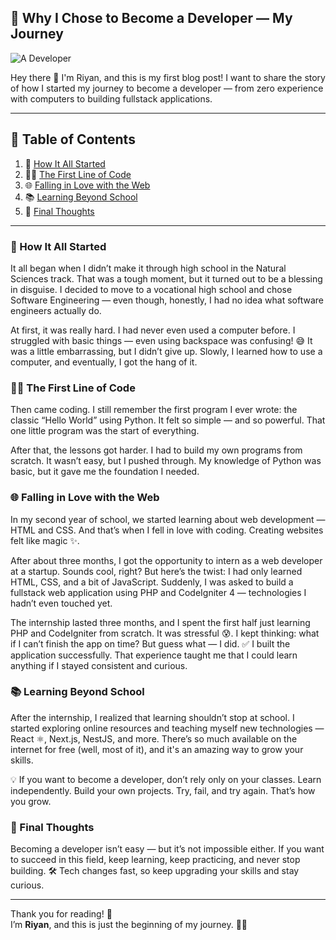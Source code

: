 ## 📘 Why I Chose to Become a Developer — My Journey

![A Developer](https://swiftlet.co.th/wp-content/uploads/2020/01/Software-Developer.jpg)

Hey there 👋 I'm Riyan, and this is my first blog post! I want to share the story of how I started my journey to become a developer — from zero experience with computers to building fullstack applications.

---

## 📑 Table of Contents

1. 🚀 [How It All Started](#how-it-all-started)  
2. 🧑‍💻 [The First Line of Code](#the-first-line-of-code)  
3. 🌐 [Falling in Love with the Web](#falling-in-love-with-the-web)  
4. 📚 [Learning Beyond School](#learning-beyond-school)  
5. 💬 [Final Thoughts](#final-thoughts)

---

<a id="how-it-all-started"></a>
### 🚀 How It All Started

It all began when I didn’t make it through high school in the Natural Sciences track. That was a tough moment, but it turned out to be a blessing in disguise. I decided to move to a vocational high school and chose Software Engineering — even though, honestly, I had no idea what software engineers actually do.

At first, it was really hard. I had never even used a computer before. I struggled with basic things — even using backspace was confusing! 😅 It was a little embarrassing, but I didn’t give up. Slowly, I learned how to use a computer, and eventually, I got the hang of it.

<a id="the-first-line-of-code"></a>
### 🧑‍💻 The First Line of Code

Then came coding. I still remember the first program I ever wrote: the classic “Hello World” using Python. It felt so simple — and so powerful. That one little program was the start of everything.

After that, the lessons got harder. I had to build my own programs from scratch. It wasn’t easy, but I pushed through. My knowledge of Python was basic, but it gave me the foundation I needed.

<a id="falling-in-love-with-the-web"></a>
### 🌐 Falling in Love with the Web

In my second year of school, we started learning about web development — HTML and CSS. And that’s when I fell in love with coding. Creating websites felt like magic ✨.

After about three months, I got the opportunity to intern as a web developer at a startup. Sounds cool, right? But here’s the twist: I had only learned HTML, CSS, and a bit of JavaScript. Suddenly, I was asked to build a fullstack web application using PHP and CodeIgniter 4 — technologies I hadn’t even touched yet.

The internship lasted three months, and I spent the first half just learning PHP and CodeIgniter from scratch. It was stressful 😰. I kept thinking: what if I can’t finish the app on time? But guess what — I did. ✅ I built the application successfully. That experience taught me that I could learn anything if I stayed consistent and curious.

<a id="learning-beyond-school"></a>
### 📚 Learning Beyond School

After the internship, I realized that learning shouldn’t stop at school. I started exploring online resources and teaching myself new technologies — React ⚛️, Next.js, NestJS, and more. There’s so much available on the internet for free (well, most of it), and it's an amazing way to grow your skills.

💡 If you want to become a developer, don’t rely only on your classes. Learn independently. Build your own projects. Try, fail, and try again. That’s how you grow.

<a id="final-thoughts"></a>
### 💬 Final Thoughts

Becoming a developer isn’t easy — but it’s not impossible either. If you want to succeed in this field, keep learning, keep practicing, and never stop building. 🛠️ Tech changes fast, so keep upgrading your skills and stay curious.

---

Thank you for reading! 🙏  
I’m **Riyan**, and this is just the beginning of my journey. 🚀✨

